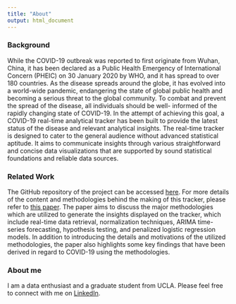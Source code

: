 ```yaml
---
title: "About"
output: html_document
---
```


### Background

While the COVID-19 outbreak was reported to first originate from Wuhan, China, it has been declared as a
Public Health Emergency of International Concern (PHEIC) on 30 January 2020 by WHO, and it has spread to over 180 countries. As the disease spreads around the globe, it has evolved into a world-wide pandemic, endangering the state of global public health and becoming a serious threat to the global community. To combat and prevent the spread of the disease, all individuals should be well- informed of the rapidly changing state of COVID-19. In the attempt of achieving this goal, a COVID-19 real-time analytical tracker has been built to provide the latest status of the disease and relevant analytical insights. The real-time tracker is designed to cater to the general audience without advanced statistical aptitude. It aims to communicate insights through various straightforward and concise data visualizations that are supported by sound statistical foundations and reliable data sources. 

### Related Work

The GitHub repository of the project can be accessed [here](https://github.com/peterljw/COVID-19-Real-Time-Tracker). For more details of the content and methodologies behind the making of this tracker, please refer to [this paper](https://github.com/peterljw/COVID-19-Real-Time-Tracker). The paper aims to discuss the major methodologies which are utilized to generate the insights displayed on the tracker, which include real-time data retrieval, normalization techniques, ARIMA time-series forecasting, hypothesis testing, and penalized logistic regression models. In addition to introducing the details and motivations of the utilized methodologies, the paper also highlights some key findings that have been derived in regard to COVID-19 using the methodologies.

### About me

I am a data enthusiast and a graduate student from UCLA. Please feel free to connect with me on [LinkedIn](https://www.linkedin.com/in/peterljw/).


